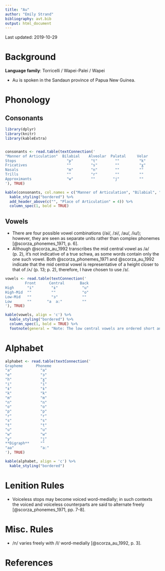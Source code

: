 ```yaml
---
title: "Au"
author: "Emily Strand"
bibliography: avt.bib
output: html_document
---
```


Last updated: 2019-10-29

# Background

**Language family**: Torricelli / Wapei-Palei / Wapei

* Au is spoken in the Sandaun province of Papua New Guinea.

# Phonology

## Consonants

```r

library(dplyr)
library(knitr)
library(kableExtra)


consonants <- read.table(textConnection('
"Manner of Articulation"  Bilabial    Alveolar  Palatal     Velar    
Stops                       "p"        "t"        ""         "k"      
Fricatives                  ""         "s"        ""         "ɣ"        
Nasals                      "m"        "n"        ""         ""       
Trills                      ""         "r"        ""         ""        
Approximants                "w"        ""        "j"         ""        
'), TRUE)

kable(consonants, col.names = c("Manner of Articulation", "Bilabial", "Alveolar", "Palatal", "Velar"), align = 'c') %>%
  kable_styling("bordered") %>%
  add_header_above(c("", "Place of Articulation" = 4)) %>%
  column_spec(1, bold = TRUE)
```

## Vowels

* There are four possible vowel combinations (/ai/, /ɜi/, /au/, /iu/); however, they are seen as separate units rather than complex phonemes [@scorza_phonemes_1971, p. 6].
* Although @scorza_au_1992 transcribes the mid central vowel as /ə/ (p. 2), it's not indicative of a true schwa, as some words contain only the one such vowel. Both @scorza_phonemes_1971 and @scorza_au_1992 indicate that the mid central vowel is representative of a height closer to that of /ʌ/ (p. 13; p. 2), therefore, I have chosen to use /ɜ/.

```r

vowels <- read.table(textConnection('
         Front      Central       Back
High      "i"        "ɨ"           "u"
High-Mid  ""         ""            "o"
Low-Mid   ""         "ɜ"           ""
Low       ""       "a  aː"         ""
'), TRUE)

kable(vowels, align = 'c') %>%
  kable_styling("bordered") %>%
  column_spec(1, bold = TRUE) %>%
  footnote(general = "Note: The low central vowels are ordered short and long.", general_title = "")
```    

# Alphabet

```r

alphabet <- read.table(textConnection('
Grapheme      Phoneme
"a"             "a"
"e"             "ɜ"
"h"             "ɣ"
"i"             "i"
"ɨ"             "ɨ"
"k"             "k"
"m"             "m"
"n"             "n"
"o"             "o"
"p"             "p"
"r"             "r"
"s"             "s"
"t"             "t"
"u"             "u"
"w"             "w"
"y"             "j"
**Digraph**     ""
"aa"            "aː"
'), TRUE)

kable(alphabet, align = 'c') %>%
  kable_styling("bordered")
```

# Lenition Rules

* Voiceless stops may become voiced word-medially; in such contexts the voiced and voiceless counterparts are said to alternate freely [@scorza_phonemes_1971, pp. 7-8].

# Misc. Rules

* /n/ varies freely with /l/ word-medially [@scorza_au_1992, p. 3].

# References
